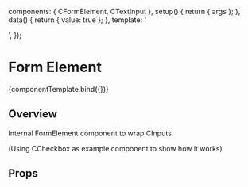 
<Meta title="Components/Low level/FormElement" component={CFormElement} />

<!--- Component template -->

  components: { CFormElement, CTextInput },
  setup() {
    return { args };
  },
  data() {
    return { value: true };
  },
  template:
    '<CFormElement label="Full name"><div class="flex space-x-2"><CTextInput v-bind="args" no-label ></CTextInput><CTextInput v-bind="args" no-label></CTextInput></div></CFormElement>',
});

<!--- Component documentation -->

# Form Element

<Canvas withSource="open">
  <Story
    name="Overview"
    args={{
      id: 'formelementtest',
      size: 'md',
    }}
  >
    {componentTemplate.bind({})}
  </Story>
</Canvas>

## Overview

Internal FormElement component to wrap CInputs.

(Using CCheckbox as example component to show how it works)

## Props

<ArgsTable story="Overview" />
